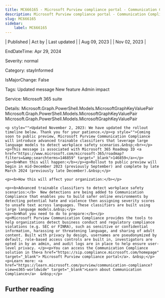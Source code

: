 ```yaml
---
title: MC666165 - Microsoft Purview compliance portal - Communication Compliance Advanced trainable classifiers to detect workplace safety
description: Microsoft Purview compliance portal - Communication Compliance Advanced trainable classifiers to detect workplace safety
slug: MC666165
sidebar:
    label: MC666165
---
```



| Published | Act by | Last updated |
| Aug 09, 2023 |  | Nov 02, 2023 |

EndDateTime: Apr 29, 2024

Severity: normal

Category: stayInformed

IsMajorChange: False

Tags: Updated message New feature Admin impact

Service: Microsoft 365 suite

Details: Microsoft.Graph.PowerShell.Models.MicrosoftGraphKeyValuePair Microsoft.Graph.PowerShell.Models.MicrosoftGraphKeyValuePair Microsoft.Graph.PowerShell.Models.MicrosoftGraphKeyValuePair

```
<p style="">Updated November 2, 2023: We have updated the rollout timeline below. Thank you for your patience.</p><p style="">Coming soon to public preview, Microsoft Purview Communication Compliance will introduce advanced trainable classifiers that leverage large language models to detect workplace safety scenarios.&nbsp;<br></p>
<p>This message is associated with Microsoft 365 Roadmap ID <a href="https://www.microsoft.com/microsoft-365/roadmap?filters=&amp;searchterms=146859" target="_blank">146859</a></p>
<p><b>When this will happen:</b></p><p>Rollout to public preview will begin in mid-December 2023 (previously September) and complete by late March 2024 (previously late December).&nbsp;</p>

<p><b>How this will affect your organization:</b></p>

<p><b>Advanced trainable classifiers to detect workplace safety scenarios:</b>  New detections are being added to Communication Compliance that enables you to build safer online environments by detecting potential hate and violence then assigning severity scores to unsafe text across languages. These classifiers are built using large language models.&nbsp;</p>
<p><b>What you need to do to prepare:</b></p>
<p>Microsoft Purview Communication Compliance provides the tools to help organizations detect business conduct and regulatory compliance violations (e.g. SEC or FINRA), such as sensitive or confidential information, harassing or threatening language, and sharing of adult content. Built with privacy by design, usernames are pseudonymized by default, role-based access controls are built in, investigators are opted in by an admin, and audit logs are in place to help ensure user-level privacy. </p><p>You can access the Communication Compliance solution in the<a href="https://sip.compliance.microsoft.com/homepage" target="_blank"> Microsoft Purview compliance portal</a>. &nbsp;</p><p>Learn more: <a href="https://learn.microsoft.com/purview/communication-compliance?view=o365-worldwide" target="_blank">Learn about Communication Compliance</a>  &nbsp;</p>
```

## Further reading
